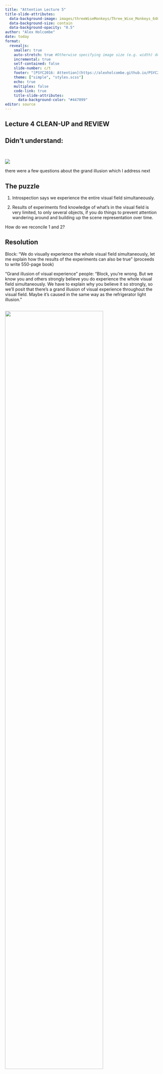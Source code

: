 ```yaml
---
title: "Attention Lecture 5"
title-slide-attributes:
  data-background-image: images/threeWiseMonkeys/Three_Wise_Monkeys_640px.jpeg
  data-background-size: contain
  data-background-opacity: "0.5"
author: "Alex Holcombe"
date: today
format: 
  revealjs:
    smaller: true
    auto-stretch: true #Otherwise specifying image size (e.g. width) doesn't work!
    incremental: true
    self-contained: false
    slide-number: c/t
    footer: "[PSYC2016: Attention](https://alexholcombe.github.io/PSYC2016lectures)"
    theme: ["simple", "styles.scss"]
    echo: true
    multiplex: false
    code-link: true
    title-slide-attributes:
      data-background-color: "#447099"
editor: source
---
```


<!--sometimes have to turn multiplex false to load speaker notes -->

<!--As for the format of the quizzes, we can’t sit all people in the Monday class, so I give the quiz question at the end and will explain it first thing on tuesday.  The quiz question is open until 3pm Tuesday.  For the Tuesday and Thursday class, the quiz opens at the start, but I explain it after it closes at 3:50pm. I have found setting an alarm on my phone for 3:50 (or a bit later) works well to ensure that I get to it before running out of time.-->

## Lecture 4 CLEAN-UP and REVIEW {background-image="images/threeWiseMonkeys/640.jpg" background-opacity="0.07"}

## Didn't understand:
<BR>

![](images/responses/didntUnderstandLecture4_29Aug2023.png)

::: notes :::
there were a few questions about the grand illusion which I address next
:::

## The puzzle

1. Introspection says we experience the entire visual field simultaneously.

2. Results of experiments find knowledge of what's in the visual field is very limited, to only several objects, if you do things to prevent attention wandering around and building up the scene representation over time.

How do we reconcile 1 and 2?

## Resolution

Block: "We do visually experience the whole visual field simultaneously, let me explain how the results of the experiments can also be true" (proceeds to write 550-page book)

"Grand illusion of visual experience" people: "Block, you're wrong. But we know you and others strongly believe you do experience the whole visual field simultaneously. We have to explain why you believe it so strongly, so we'll posit that there's a grand illusion of visual experience throughout the visual field. Maybe it's caused in the same way as the refrigerator light illusion."

## 

![](images/argumentForGrandIllusion.png){width=80%}

It relies on having visual experience of the whole visual field entailing that you'd detect major changes to the visual field. (look up the word "entail")

But based on our analysis of what change detection involves, it may not entail that.

So that argument for the "grand illusion" is not very good.


##  {background-image="images/threeWiseMonkeys/640.jpg" background-opacity="0.07"}

![](images/responses/grandIllusionThoughts.png)

## Review of the argument, now in essay format {background-image="images/threeWiseMonkeys/640.jpg" background-opacity="0.07"}

[The "grand illusion" argument]{.underline}: if we really did experience everything in the scene, we would quickly detect changes to the objects in the scene. So, because we don't quickly detect many changes to the scene (change blindness), we must *not* really experience everything.

After hearing the argument, about half of students agreed that our feeling of experiencing everything must be only an illusion.

![](images/responses/WhatDidYouThinkOfGrandIllusionArgument.png){width=70%}

But the grand illusion argument is actually *not* a great argument; the first part that says that if we really did experience everything, we would quickly detect changes. Maybe we really do experience everything but we don't have a comparison process that's always comparing everything. Or maybe we really do experience everything but we don't have a representation of the scene a short time ago, so we can't do the comparison. In other words, the idea that "if we really did experience everything, we would quickly detect changes" may be false.

::: notes :::
I know it's hard.
:::

## Lectures 1-4 overview

-   A bridge between the Perception and Cognition parts of PSYC2016

-   Our mental architecture is massively parallel followed by a bottleneck
    -   Various details of this, including individual vs. combining features and change blindness
-   To deal with this limitation, we have
    -   Crude salience and alerting mechanisms
    -   Guidance of attention by memory

-   This helps explain distractions

::: notes :::
Our animal natures
Now we can think in more informed way about distraction
:::

## Lectures 1-4 outline

1. Why we need selective attention
    -   Overt attention
    -   Bottleneck architecture of the visual system necessitates covert attention
    -   Need for vigilance
        -   Because of bottleneck, we evolved crude salience and alerting mechanisms
    
2. Kinds of selection
  - More on the parallel processing prior to the bottleneck
      -   Binocular rivalry vs. two separated letters
  - Bottom-up attention (Chapters 7 and 9)
  -   Our behavior is a mish-mash of competition between top-down and bottom-up
  -   Combinations of features typically aren't processed in parallel
    -   Selective attention is needed to combine features
  -   Feature selection is compulsorily global
    -   Maybe because What processing (features) occurs on different pathway than Where pathway, which mediates spatial attention

3. Treisman's diagram and combining features
  -   Individual-feature salience is computed in parallel
  -   Flat search slopes (parallel) vs. steep (serial)
  -   Combining features from two different objects takes the longest, but even within an object takes awhile (both require focused attention)
  -   It feels like we see everything at once
  -   The mysterious non-selective pathway
  -   Shape
    -   Combining oriented elements into a shape doesn't require focused attention
      -   Uses sophisticated cues
      -   Fast
      -   Can combine many elements, oaveraging over noise
    -   Combining that shape with a color does require focused attention
  
4. Change blindness
  
## Lecture 5

-   These Attention lectures form a bridge between the Perception and Cognition parts of PSYC2016
-   I've been telling you about the perception end, the architecture
-   But these operate in a broader environment of social, motivational, and environmental factors
-   So I will briefly tell you about high-level factors that affect cognition


## DISTRACTION {background-image="images/threeWiseMonkeys/640.jpg" background-opacity="0.1"}


## What most distracts you during lecture? {background-image="images/threeWiseMonkeys/640.jpg" background-opacity="0.05"}

![](images/distractionsDuringLectureCensored.png) 

::: notes 
Some of these are bottom-up sensory events
Some are ongoing life concerns (top-down)
Some are basic drives (hunger)
:::

## Mobile phones  {background-image="images/threeWiseMonkeys/640.jpg" background-opacity="0.05"}

::: notes :::
When I was a kid, we didn't have mobile phones!
The #1 distraction didn't exist.
:::

## 

"Our mind becomes like a pinball propelled from lever to lever by text chimes, social media notifications and targeted ads."

![](images/GloriaMarkAttentionSpanBook.jpeg)

"Without top-down control of our attention, we open ourselves up to stimuli that steer our attention for us."

## A combination of factors

![](images/distractionsDuringLectureCensored.png)

-   We can't understand distraction entirely in terms of sensory events and salience

::: notes :::
Let's have another look at this diagram. I categorized your responses
:::

## Categorizing the distractions
<BR>

**Sensory events**: noise, other peoples laptops, dense slides, muscle soreness, *phone*

**Cognitive and interest**: "boring lectures", social media - instagram, *phone*, tangents, spring break planning, content is too hard or ez

**Drives**: hunger, sleepiness, boys

**Life issues**: issues in my life, other works, other deadlines

## What most distracts you during lecture?
<BR>

**Sensory events**: noise, other peoples laptops, dense slides, muscle soreness, *phone* [CHAPTER 5](https://psyc2016.whatanimalssee.com/btmUpTopDown.html)

**Cognitive and interest**: "boring lectures", social media - instagram, *phone*, tangents, spring break planning, content is too hard or ez.  ALL CHAPTERS THAT MENTION TOP-DOWN, MEMORY, and [Chapter 16](https://psyc2016.whatanimalssee.com/distraction1.html)

**Drives**: hunger, sleepiness, boys. NOT COVERED IN PSYC2016. Social contact

**Life issues**: issues in my life, other works, other deadlines. NOT COVERED IN PSYC2016

## [Ezra Klein](https://www.nytimes.com/2023/05/28/opinion/artificial-intelligence-thinking-minds-concentration.html) on mobile phones

-   In 1970, imagine I told you that I was going to invent a sinister tool...

- As people used it, their attention spans would degrade, as the tool would constantly shift their focus, weakening their powers of concentration and contemplation.

-   This tool would show people whatever it is they found most difficult to look away from — which would often be what was most threatening about the world, from the worst ideas of their political opponents to the deep injustices of their society.

-   It would fit in their pockets and glow on their night stands and never truly be quiet; there would never be a moment when people could be free of the sense that the pile of messages and warnings and tasks needed to be checked.

-   What would you have thought this engine of distraction, division and cognitive fracture would do to humanity?

::: notes :::
He refers to societal interest factors. These have been weaponized into an outrage machine.
:::

## Societal + social

Promoting the hottest takes on the latest news, to drive social interaction around outrage.

::: notes :::
I'm not a social psychologist or sociologist
:::

## Pairing this melange of interesting things with opening the app

Every time you open an app, you get one of these many interesting things

Some of the cognitive is habits created by rewards [Chapter 16](https://psyc2016.whatanimalssee.com/distraction1.html)

## Ultimate is videogames



## What distracts you during studying?

phone; phone; Phone; Phone; phone; Phone; phone; my phone; cellphone; My phone; buzzing phone; Phone buzzing; My damn phonnneeee :(

My phone, the habit of picking it up all the time

messages/instagram

my boyfriend playing video games right next to me

flat mate coming into my room

The clock

Social media

snacks

vacuumming in the background, remembering random things

My own thoughts

Cans of kombucha being drunk.

my housemates


## Social facilitation

-   Harness sociality to keep you on task!
-   in-class homework practice was done as a big group
-   Group workouts
-   Co-working sessions.

![](images/shut-up-write.png)
::: notes :::
One reason team sports are great, you're not going to just stop running and let down the team
:::

## 

Gloria Mark, a professor of information science at the University of California, Irvine, and the author of "Attention Span," started researching the way people used computers in 2004. The average time people spent on a single screen was 2.5 minutes. "I was astounded," she told me. "That was so much worse than I'd thought it would be." But that was just the beginning. By 2012, Mark and her colleagues found the average time on a single task was 75 seconds. Now it's down to about 47.

This is an acid bath for human cognition. Multitasking is mostly a myth. We can focus on one thing at a time. "It's like we have an internal whiteboard in our minds," Mark said. "If I'm working on one task, I have all the info I need on that mental whiteboard. Then I switch to email. I have to mentally erase that whiteboard and write all the information I need to do email. And just like on a real whiteboard, there can be a residue in our minds. We may still be thinking of something from three tasks ago."

![](images/GloriaMarkAttentionSpanBook.jpeg)

## Distraction diary

![](images/inClassVsOutsideClass.png)

::: notes :::
I was hoping that I would be able to compare amount of distractions in-class compared to outside-of-class
:::

## An invalid comparison

![](images/inClassVsOutsideClass.png)

-   5 min versus 10 min
-   Selection bias
    -   Those who do the homework are more motivated to do homework and thus likely get distracted less


## Cognitive / motivational factors

Explore/exploit

You might be saying I really need to co ce trade on this, but millions years evolution is saying otherwise, that you need to keep checking for things


## CONTROLLING BOTTOM-UP SENSORY EVENTS

## Turn off phone notifications!

## 

You might be saying I really need to concentrate on this, but millions years evolution is saying otherwise, that you need to keep your ears turned on

## Earplugs

Don't be a passive victim of your animal nature!

What do you do to shut out the world?

![](images/threeWiseMonkeys/Three_Wise_Monkeys_640px.jpeg)

## Are you not going to do it because it's not cool?

![](images/masksComfortablePrincessBridge.jpg) ::: notes Why do you wear a mask, do you have horrible scars? :::

##  {background-image="images/threeWiseMonkeys/monkeyNoHear.jpeg" background-size="800px" background-repeat="repeat"}

-   ![](images/earplug.jpg){width="40%"}

::: notes
But you know what, you don't have to wait.
There won't be any psychology tricks that are as effective as mechanical solutions.
:::


## Molly Worthen on monastic university classes

We need an intervention: ... a bold move to put the screens, the pinging notifications and the creepy humanoid A.I. chatbots in their proper place. They are our tools, not our masters. That doesn’t mean a futile attempt to wall off higher education from the modern world; it does mean selectively returning to the university’s roots in the monastic schools of medieval Europe and rekindling the old-fashioned quest for meaning.

Colleges should offer a radically low-tech first-year program for students who want to apply: a secular monastery within the modern university, with a curated set of courses that ban glowing rectangles of any kind from the classroom. Students could opt to live in dorms that restrict technology, too.

The first step is dethroning the small silicon idol in their pocket — and making space for the uncomfortable silence and questions that follow. The experience stuck with Ms. Ouyang, the nursing major. “I didn’t look forward to getting my phone back,” she said.

## Individual differences

-   What do we know?
    -   You're going to be disappointed

::: notes
This is one of the things people are most interested in
:::

## Demonstration: studying humans requires getting lots of data

-   Data is noisy
-   Need multiple humans or lots of trials

## Time perception mini-study

::: notes
Close eyes for 34 sec
:::

## {background-image="images/hardQuiz.jpg" background-opacity="0.6"}


## Give your answer

https://forms.gle/yy3NXtMfXxJESzzR9

![](images/googleFormOneResponseURLbarcode.png)

-   How many seconds do you think that was?
-   Ask your neighbor how long they thought. Enter the average of your two numbers

## Results

::: notes
https://docs.google.com/spreadsheets/d/1NeXENqg0K9HTEsZUMksamHq_iJ3qho9Az9ji-5mjrSE
:::

## To find out how accurate time perception is, averaged people together

-   We found out that for the average person here, today, it was \_\_\_\_\_\_\_\_\_
-   If we had taken just number

## Sources of individual differences

-   Stable
-   Temporary (day, month, year)

## Sources of individual differences

-   Stable
-   Temporary (day, month, year) vs. stable
-   Motivation
    -   Stable
    -   Temporary: To do well in that particular study, or on that day
-   Understood instructions versus didn't

## Sources of individual differences

-   Continuum, neurodiversity
-   What is the "normal range"?
    -   No objective answer usually
    -   Clinicians have to define it in terms of impairment of culturally-expected functioning


<!-- In one of these classes, vary the distraction diary to keeping phone on as normal aand recording notification checks -->



## Find a study on how repeated events or learned events become less distracting I ALREADY HAVE ASPLUND IN THE BOOK

[.](https://www.youtube.com/embed/sXjoGtuAkNU?si=84n6LvMVW98ykm8y&start=29)

The dog's bark changes rapidly and has a chaotic rhythm. If it was a constant repetition and rhythm, you'd anticipate it well and could suppress it better.

<!--Another side to the poem - enjoying sensory absorption. You decide when it will occur -->
## 

All day, the world makes its demands. There's so much of it, world

begging to be noticed.

![](images/LeilaChatti.jpeg){width="40%"}

## 

ultrawhelmed sensorium, my self

taxed with being a self, brimming with living's rowdy mechanics and disruptions unremitting, a thought flits by, then another (an unpaid bill, a jingle's tenacious refrain)---and, ... I attend, as best I can,...\
yielding to the most persuasive god, the most recent, to each thing I say Yes? Yes!--- zealot of whatever calls me next.

::: notes
It was actually called "A poem for Sunday" and on a Sunday there can be a joy in this. Mindfulness or living in the moment
:::

## Visual search

Visual search slides including expertise - xrays,

## Four factors for managing attention

https://psyc2016.whatanimalssee.com/the-role-of-memory-and-expectation.html#fourFactors

## The tipsy gorilla study

I have a comment to enter it here: https://psyc2016.whatanimalssee.com/the-role-of-memory-and-expectation.html#fourFactors

## Other topics

Automaticity



## 

-   Lecture 2

    -   People have known about distraction for thousands of years
        -   Buddhism. Are you a victim of your attentional mechanisms?
        -   Flash a bunch of self-help book images.
        -   animals for millions
    -   "What in this image attracts your attention?" Gradual transition from salience to more goal-directed

-   My story

    -   Like many others, I spend too much time on social media.
    -   Tried apps that stopped me from using the internet.
    -   Fall off the wagon
    -   The Pomodoro method - preserve the rewards, but delay them so you have more uninterrupted work session.

    Come back to dual-letters and explain left advantage

My partner doesn't get distracted. Whereas I can't have the TV on, on anything!



Socrative slide 23
